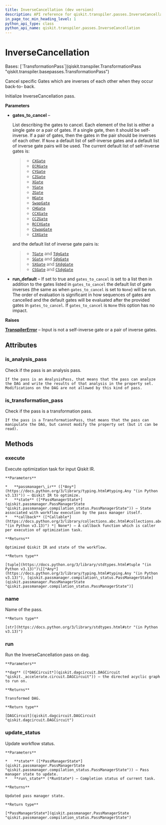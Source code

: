 ```yaml
---
title: InverseCancellation (dev version)
description: API reference for qiskit.transpiler.passes.InverseCancellation in the dev version of qiskit
in_page_toc_min_heading_level: 1
python_api_type: class
python_api_name: qiskit.transpiler.passes.InverseCancellation
---
```


# InverseCancellation

<Class id="qiskit.transpiler.passes.InverseCancellation" isDedicatedPage={true} github="https://github.com/Qiskit/qiskit/tree/main/qiskit/transpiler/passes/optimization/inverse_cancellation.py#L32-L143" signature="qiskit.transpiler.passes.InverseCancellation(*args, **kwargs)" modifiers="class">
  Bases: [`TransformationPass`](qiskit.transpiler.TransformationPass "qiskit.transpiler.basepasses.TransformationPass")

  Cancel specific Gates which are inverses of each other when they occur back-to- back.

  Initialize InverseCancellation pass.

  **Parameters**

  *   **gates\_to\_cancel** –

      List describing the gates to cancel. Each element of the list is either a single gate or a pair of gates. If a single gate, then it should be self-inverse. If a pair of gates, then the gates in the pair should be inverses of each other. If `None` a default list of self-inverse gates and a default list of inverse gate pairs will be used. The current default list of self-inverse gates is:

      > *   [`CXGate`](qiskit.circuit.library.CXGate "qiskit.circuit.library.CXGate")
      > *   [`ECRGate`](qiskit.circuit.library.ECRGate "qiskit.circuit.library.ECRGate")
      > *   [`CYGate`](qiskit.circuit.library.CYGate "qiskit.circuit.library.CYGate")
      > *   [`CZGate`](qiskit.circuit.library.CZGate "qiskit.circuit.library.CZGate")
      > *   [`XGate`](qiskit.circuit.library.XGate "qiskit.circuit.library.XGate")
      > *   [`YGate`](qiskit.circuit.library.YGate "qiskit.circuit.library.YGate")
      > *   [`ZGate`](qiskit.circuit.library.ZGate "qiskit.circuit.library.ZGate")
      > *   [`HGate`](qiskit.circuit.library.HGate "qiskit.circuit.library.HGate")
      > *   [`SwapGate`](qiskit.circuit.library.SwapGate "qiskit.circuit.library.SwapGate")
      > *   [`CHGate`](qiskit.circuit.library.CHGate "qiskit.circuit.library.CHGate")
      > *   [`CCXGate`](qiskit.circuit.library.CCXGate "qiskit.circuit.library.CCXGate")
      > *   [`CCZGate`](qiskit.circuit.library.CCZGate "qiskit.circuit.library.CCZGate")
      > *   [`RCCXGate`](qiskit.circuit.library.RCCXGate "qiskit.circuit.library.RCCXGate")
      > *   [`CSwapGate`](qiskit.circuit.library.CSwapGate "qiskit.circuit.library.CSwapGate")
      > *   [`C3XGate`](qiskit.circuit.library.C3XGate "qiskit.circuit.library.C3XGate")

      and the default list of inverse gate pairs is:

      > *   [`TGate`](qiskit.circuit.library.TGate "qiskit.circuit.library.TGate") and [`TdgGate`](qiskit.circuit.library.TdgGate "qiskit.circuit.library.TdgGate")
      > *   [`SGate`](qiskit.circuit.library.SGate "qiskit.circuit.library.SGate") and [`SdgGate`](qiskit.circuit.library.SdgGate "qiskit.circuit.library.SdgGate")
      > *   [`SXGate`](qiskit.circuit.library.SXGate "qiskit.circuit.library.SXGate") and [`SXdgGate`](qiskit.circuit.library.SXdgGate "qiskit.circuit.library.SXdgGate")
      > *   [`CSGate`](qiskit.circuit.library.CSGate "qiskit.circuit.library.CSGate") and [`CSdgGate`](qiskit.circuit.library.CSdgGate "qiskit.circuit.library.CSdgGate")

  *   **run\_default** – If set to true and `gates_to_cancel` is set to a list then in addition to the gates listed in `gates_to_cancel` the default list of gate inverses (the same as when `gates_to_cancel` is set to `None`) will be run. The order of evaluation is significant in how sequences of gates are cancelled and the default gates will be evaluated after the provided gates in `gates_to_cancel`. If `gates_to_cancel` is `None` this option has no impact.

  **Raises**

  [**TranspilerError**](transpiler#qiskit.transpiler.TranspilerError "qiskit.transpiler.TranspilerError") – Input is not a self-inverse gate or a pair of inverse gates.

  ## Attributes

  ### is\_analysis\_pass

  <Attribute id="qiskit.transpiler.passes.InverseCancellation.is_analysis_pass">
    Check if the pass is an analysis pass.

    If the pass is an AnalysisPass, that means that the pass can analyze the DAG and write the results of that analysis in the property set. Modifications on the DAG are not allowed by this kind of pass.
  </Attribute>

  ### is\_transformation\_pass

  <Attribute id="qiskit.transpiler.passes.InverseCancellation.is_transformation_pass">
    Check if the pass is a transformation pass.

    If the pass is a TransformationPass, that means that the pass can manipulate the DAG, but cannot modify the property set (but it can be read).
  </Attribute>

  ## Methods

  ### execute

  <Function id="qiskit.transpiler.passes.InverseCancellation.execute" github="https://github.com/Qiskit/qiskit/tree/main/qiskit/transpiler/basepasses.py#L161-L180" signature="execute(passmanager_ir, state, callback=None)">
    Execute optimization task for input Qiskit IR.

    **Parameters**

    *   **passmanager\_ir** ([*Any*](https://docs.python.org/3/library/typing.html#typing.Any "(in Python v3.13)")) – Qiskit IR to optimize.
    *   **state** ([*PassManagerState*](qiskit.passmanager.PassManagerState "qiskit.passmanager.compilation_status.PassManagerState")) – State associated with workflow execution by the pass manager itself.
    *   **callback** ([*Callable*](https://docs.python.org/3/library/collections.abc.html#collections.abc.Callable "(in Python v3.13)") *| None*) – A callback function which is caller per execution of optimization task.

    **Returns**

    Optimized Qiskit IR and state of the workflow.

    **Return type**

    [tuple](https://docs.python.org/3/library/stdtypes.html#tuple "(in Python v3.13)")\[[*Any*](https://docs.python.org/3/library/typing.html#typing.Any "(in Python v3.13)"), [qiskit.passmanager.compilation\_status.PassManagerState](qiskit.passmanager.PassManagerState "qiskit.passmanager.compilation_status.PassManagerState")]
  </Function>

  ### name

  <Function id="qiskit.transpiler.passes.InverseCancellation.name" github="https://github.com/Qiskit/qiskit/tree/main/qiskit/passmanager/base_tasks.py#L68-L70" signature="name()">
    Name of the pass.

    **Return type**

    [str](https://docs.python.org/3/library/stdtypes.html#str "(in Python v3.13)")
  </Function>

  ### run

  <Function id="qiskit.transpiler.passes.InverseCancellation.run" github="https://github.com/Qiskit/qiskit/tree/main/qiskit/transpiler/passes/optimization/inverse_cancellation.py#L122-L143" signature="run(dag)">
    Run the InverseCancellation pass on dag.

    **Parameters**

    **dag** ([*DAGCircuit*](qiskit.dagcircuit.DAGCircuit "qiskit._accelerate.circuit.DAGCircuit")) – the directed acyclic graph to run on.

    **Returns**

    Transformed DAG.

    **Return type**

    [DAGCircuit](qiskit.dagcircuit.DAGCircuit "qiskit.dagcircuit.DAGCircuit")
  </Function>

  ### update\_status

  <Function id="qiskit.transpiler.passes.InverseCancellation.update_status" github="https://github.com/Qiskit/qiskit/tree/main/qiskit/transpiler/basepasses.py#L182-L190" signature="update_status(state, run_state)">
    Update workflow status.

    **Parameters**

    *   **state** ([*PassManagerState*](qiskit.passmanager.PassManagerState "qiskit.passmanager.compilation_status.PassManagerState")) – Pass manager state to update.
    *   **run\_state** (*RunState*) – Completion status of current task.

    **Returns**

    Updated pass manager state.

    **Return type**

    [*PassManagerState*](qiskit.passmanager.PassManagerState "qiskit.passmanager.compilation_status.PassManagerState")
  </Function>
</Class>


